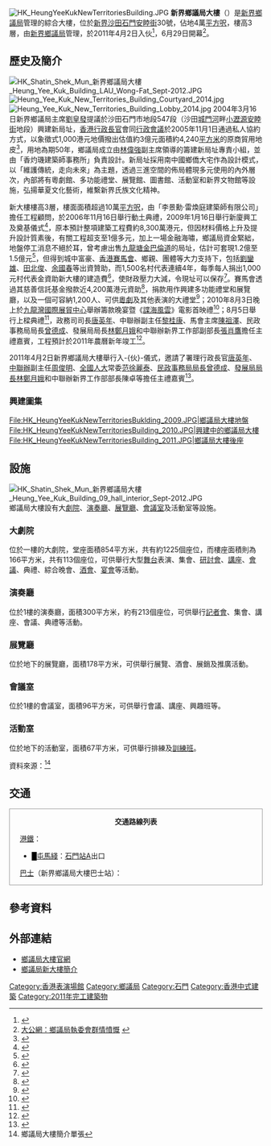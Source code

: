[[File:HK_HeungYeeKukNewTerritoriesBuilding.JPG|thumb]]
'''新界鄉議局大樓'''（{{lang-en|Heung Yee Kuk New Territories Building}}）是[[新界鄉議局|新界鄉議局]]管理的綜合大樓，位於[[新界|新界]][[沙田_(香港)|沙田]][[石門_(香港)|石門]][[安睦街|安睦街]]30號，佔地4萬[[平方呎|平方呎]]，樓高3層，由[[新界鄉議局|新界鄉議局]]管理，於2011年4月2日入伙<ref>{{Cite web |url=http://hk.news.yahoo.com/article/110402/4/nlim.html |title=耗資1.8億 鄉議局新大樓入伙 |access-date=2011-05-13 |archive-date=2011-04-07 |archive-url=https://web.archive.org/web/20110407000718/http://hk.news.yahoo.com/article/110402/4/nlim.html |dead-url=no }}</ref>，6月29日開幕<ref>[http://www.takungpao.com/hm/top/2011-05-18/811406.html 大公網：鄉議局執委會群情憤慨] {{webarchive|url=https://web.archive.org/web/20110619220307/http://www.takungpao.com/hm/top/2011-05-18/811406.html |date=2011-06-19 }}</ref>。

==歷史及簡介==
[[File:HK_Shatin_Shek_Mun_新界鄉議局大樓_Heung_Yee_Kuk_Building_LAU_Wong-Fat_Sept-2012.JPG|thumb]]
[[File:Heung_Yee_Kuk_New_Territories_Building_Courtyard_2014.jpg|thumb]]
[[File:Heung_Yee_Kuk_New_Territories_Building_Lobby_2014.jpg|thumb]]
2004年3月16日新界鄉議局主席[[劉皇發|劉皇發]]提議於沙田石門市地段547段（沙田[[城門河|城門河]]畔[[小瀝源|小瀝源]][[安睦街|安睦街]]地段）興建新局址，[[香港行政長官|香港行政長官]]會同[[行政會議|行政會議]]於2005年11月1日通過私人協約方式，以象徵式1,000港元地價撥出估值約3億元面積約4,240[[平方米|平方米]]的原商貿用地皮<ref>{{cite news |language=zh-hk |url=http://www.info.gov.hk/gia/general/200512/07/P200512070177.htm |title=立法會12題：鄉議局新大樓 |publisher=[[香港新聞處|香港新聞處]] |date=2005-12-07 |accessdate=2010-09-06 |archive-date=2019-10-18 |archive-url=https://web.archive.org/web/20191018215532/https://www.info.gov.hk/gia/general/200512/07/P200512070177.htm |dead-url=no }}</ref>，用地為期50年，鄉議局成立由[[林偉強|林偉強]]副主席領導的籌建新局址專責小組，並由「香灼璣建築師事務所」負責設計。新局址採用南中國鄉僑大宅作為設計模式，以「維護傳統，走向未來」為主題，透過三進空間的佈局體現多元使用的內外層次，內部將有粵劇館、多功能禮堂、展覽館、圖書館、活動室和新界文物館等設施，弘揚華夏文化藝術，維繫新界氏族文化精神。

新大樓樓高3層，樓面面積超過10萬[[平方呎|平方呎]]，由「李景勳·雷煥庭建築師有限公司」擔任工程顧問，於2006年11月16日舉行動土典禮，2009年1月16日舉行新廈興工及奠基儀式<ref>{{cite news |language=zh-hk |url=http://www.881903.com/page/zh-tw/newsdetail.aspx?itemid=89830&csid=261_341 |title=鄉議局大樓提前動工 |publisher=[[商業電台|商業電台]] |date=2009-01-16 |accessdate=2010-09-06 |archive-date=2019-11-30 |archive-url=https://web.archive.org/web/20191130183718/https://www.881903.com/page/zh-tw/newsdetail.aspx?itemid=89830&csid=261_341 |dead-url=no }}</ref>，原本預計整項建築工程費約8,300萬港元，但因材料價格上升及提升設計質素後，有關工程超支至1億多元，加上一場金融海嘯，鄉議局資金緊絀，地盤停工消息不絕於耳，曾考慮出售[[九龍塘|九龍塘]][[金巴倫道|金巴倫道]]的局址，估計可套現1.2億至1.5億元<ref>{{cite news |language=zh-hk |url=http://hk.news.yahoo.com/article/100210/4/gjqc.html |title=鄉議局研賣九龍塘現址套現 估值逾億 補貼超支2000萬新大樓 |work=[[明報|明報]] |publisher=[[雅虎|雅虎香港]] |date=2010-02-11 |accessdate=2010-09-06 |archive-date=2010-03-05 |archive-url=https://web.archive.org/web/20100305064159/http://hk.news.yahoo.com/article/100210/4/gjqc.html |dead-url=no }}</ref>，但得到城中富豪、[[香港賽馬會|香港賽馬會]]、鄉親、團體等大力支持下，包括[[劉鑾雄|劉鑾雄]]、[[田北俊|田北俊]]、[[余國春|余國春]]等出資贊助，而1,500名村代表連續4年，每季每人捐出1,000元村代表金資助新大樓的建造費<ref>{{cite news |language=zh-hk |url=http://news.sina.com.hk/cgi-bin/nw/show.cgi/3/1/1/1440745/1.html |title=鄉局建大樓 村代表捐車馬費2000萬 |work=明報 |publisher=''sina.com.hk'' |date=2010-02-28 |accessdate=2010-09-06 |archive-url=https://web.archive.org/web/20101127022419/http://news.sina.com.hk/cgi-bin/nw/show.cgi/3/1/1/1440745/1.html |archive-date=2010-11-27 |dead-url=yes }}</ref>，使財政壓力大減，令現址可以保存<ref>{{cite news |language=zh-hk |url=http://www.hkcd.com.hk/content/2010-08/06/content_2570392.htm |title=鄉議局新廈昨上梁明春竣工 |publisher=香港商報 |date=2010-08-06 |accessdate=2010-09-06 }}{{dead link|date=2018年3月 |bot=InternetArchiveBot |fix-attempted=yes }}</ref>。賽馬會透過其慈善信託基金撥款近4,200萬港元資助<ref>{{cite news |language=zh-hk |url=http://news.wenweipo.com/2010/08/05/IN1008050140.htm |title=馬會助鄉議局建新大樓設施 |publisher=文匯報 |date=2010-08-05 |accessdate=2010-09-06 |archive-url=https://web.archive.org/web/20180717214830/http://news.wenweipo.com/2010/08/05/IN1008050140.htm |archive-date=2018-07-17 |dead-url=yes }}</ref>，捐款用作興建多功能禮堂和展覽廳，以及一個可容納1,200人、可供[[粵劇|粵劇]]及其他表演的大禮堂<ref>{{cite news |language=zh-hk |url=http://corporate.hkjc.com/corporate/corporate-news/chinese/2010-08/news_2010080525869.aspx |title=馬會助鄉議局建新大樓設施 為沙田區添公眾文娛場地 |publisher=香港賽馬會 |date=2010-08-05 |accessdate=2010-09-06 |archive-url=https://web.archive.org/web/20160305072004/http://corporate.hkjc.com/corporate/corporate-news/chinese/2010-08/news_2010080525869.aspx |archive-date=2016-03-05 |dead-url=yes }}</ref>；2010年8月3日晚上於[[九龍灣|九龍灣]][[國際展貿中心|國際展貿中心]]舉辦籌款晚宴暨《[[諜海風雲|諜海風雲]]》電影首映禮<ref>{{cite news |language=zh-hk |url=http://www.hkcd.com.hk/content/2010-08/05/content_2570155.htm |title=今日舉行「上梁」儀式 鄉議局籌3百萬建新大樓 |publisher=香港商報 |date=2010-08-05 |accessdate=2010-09-06 }}{{dead link|date=2018年3月 |bot=InternetArchiveBot |fix-attempted=yes }}</ref>；8月5日舉行上樑典禮<ref>{{cite news |language=zh-hk |url=http://www.info.gov.hk/gia/general/201008/05/P201008050155.htm |title=民政事務局局長出席新界鄉議局新大樓上樑典禮致辭全文 |publisher=[[香港新聞處|香港新聞處]] |date=2010-08-05 |accessdate=2010-09-06 |archive-date=2019-11-29 |archive-url=https://web.archive.org/web/20191129063904/https://www.info.gov.hk/gia/general/201008/05/P201008050155.htm |dead-url=no }}</ref>，政務司司長[[唐英年|唐英年]]、中聯辦副主任[[黎桂康|黎桂康]]、馬會主席[[陳祖澤|陳祖澤]]、民政事務局局長[[曾德成|曾德成]]、發展局局長[[林鄭月娥|林鄭月娥]]和中聯辦新界工作部副部長[[張肖鷹|張肖鷹]]擔任主禮嘉賓，工程預計於2011年農曆新年竣工<ref>{{cite news |language=zh-hk |url=http://news.sina.com.hk/cgi-bin/nw/show.cgi/2/1/1/1811552/1.html |title=鄉議局新大樓上樑 明年啟用 |work=明報 |publisher=''sina.com.hk'' |date=2010-08-05 |accessdate=2010-09-06 }}{{Dead link|date=2019年11月 |bot=InternetArchiveBot |fix-attempted=yes }}</ref>。

2011年4月2日新界鄉議局大樓舉行入-{伙}-儀式，邀請了署理行政長官[[唐英年|唐英年]]、[[中聯辦|中聯辦]]副主任[[周俊明|周俊明]]、[[全國人大|全國人大]]常委[[范徐麗泰|范徐麗泰]]、[[民政事務局局長|民政事務局局長]][[曾德成|曾德成]]、[[發展局局長|發展局局長]][[林鄭月娥|林鄭月娥]]和中聯辦新界工作部部長陳卓等擔任主禮嘉賓<ref>{{cite news|language=zh-hk|url=http://www.takungpao.com/hm/top/2011-04-03/683381.html|title=鄉議局新大樓將開放公眾|publisher=[[大公報|大公報]]|date=2011-04-03|accessdate=2011-06-05}}{{dead link|date=2018年3月 |bot=InternetArchiveBot |fix-attempted=yes }}</ref>。

===興建圖集===
<gallery>
File:HK_HeungYeeKukNewTerritoriesBuklding_2009.JPG|鄉議局大樓地盤
File:HK_HeungYeeKukNewTerritoriesBuilding_2010.JPG|興建中的鄉議局大樓
File:HK_HeungYeeKukNewTerritoriesBuilding_2011.JPG|鄉議局大樓後座
</gallery>

==設施==
[[File:HK_Shatin_Shek_Mun_新界鄉議局大樓_Heung_Yee_Kuk_Building_09_hall_interior_Sept-2012.JPG|thumb]]
鄉議局大樓設有大[[劇院|劇院]]、[[演奏廳|演奏廳]]、[[展覽廳|展覽廳]]、[[會議室|會議室]]及活動室等設施。

===大劇院===
位於一樓的大劇院，堂座面積854平方米，共有約1225個座位，而樓座面積則為166平方米，共有113個座位，可供舉行大型[[舞台|舞台]]表演、集會、[[研討會|研討會]]、[[講座|講座]]、[[會議|會議]]、典禮、綜合晚會、[[酒會|酒會]]、[[宴會|宴會]]等活動。

===演奏廳===
位於1樓的演奏廳，面積300平方米，約有213個座位，可供舉行[[記者會|記者會]]、集會、講座、會議、典禮等活動。
===展覽廳===
位於地下的展覽廳，面積178平方米，可供舉行展覽、酒會、展銷及推廣活動。
===會議室===
位於1樓的會議室，面積96平方米，可供舉行會議、講座、興趣班等。
===活動室===
位於地下的活動室，面積67平方米，可供舉行排練及[[課室|訓練班]]。

資料來源：<ref>鄉議局大樓簡介單張</ref>

==交通==
<div class="NavFrame collapsed" style="clear:no;border:1px solid #999;margin:0 auto;padding:0 10px;text-align:left;">
<div class="NavHead" style="margin: 0 auto; padding: 0 10px; text-align: center; font-weight: bold;">交通路線列表</div>
<div class="NavContent" style="margin: 0 auto; padding: 0 10px;">
;[[港鐵|港鐵]]：
*<font color="{{屯馬綫色彩}}">█</font>[[屯馬綫|屯馬綫]]：[[石門站_(香港)|石門站]]A出口
;[[巴士|巴士]]（新界鄉議局大樓巴士站）：
{{九龍新界巴士簡單列表|38B|40X|43X|81C|82C|82X|84M|85K|85X|86C|86K|86S|87D|89C|263A|281B|284|286C|287D|289R|299X|N281|N287}}
{{過海隧道巴士簡單列表|680|680A|682|980A|982C|N680}}{{大嶼山巴士簡單列表|A41P|N42|NA40}}{{新界專線小巴簡單列表|67K|803|810|811B|811S|813A}}
</div></div>

==參考資料==
{{reflist|30em}}

==外部連結==
{{commons category|Heung Yee Kuk Building}}
*[http://www.heungyeekukbuilding.org/zh_hk-aboutUs.html 鄉議局大樓官網] {{Wayback|url=http://www.heungyeekukbuilding.org/zh_hk-aboutUs.html |date=20201127051535 }}
*[https://web.archive.org/web/20110405082737/http://www.heungyeekuk.org/018.htm 鄉議局新大樓簡介]

[[Category:香港表演場館|Category:香港表演場館]]
[[Category:鄉議局|Category:鄉議局]]
[[Category:石門|Category:石門]]
[[Category:香港中式建築|Category:香港中式建築]]
[[Category:2011年完工建築物|Category:2011年完工建築物]]